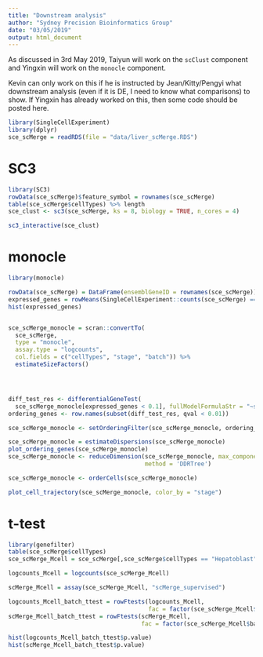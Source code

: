 ```yaml
---
title: "Downstream analysis"
author: "Sydney Precision Bioinformatics Group"
date: "03/05/2019"
output: html_document
---
```



As discussed in 3rd May 2019, Taiyun will work on the `scClust` component and Yingxin will work on the `monocle` component.  

Kevin can only work on this if he is instructed by Jean/Kitty/Pengyi what downstream analysis (even if it is DE, I need to know what comparisons) to show. If Yingxin has already worked on this, then some code should be posted here. 


```r
library(SingleCellExperiment)
library(dplyr)
sce_scMerge = readRDS(file = "data/liver_scMerge.RDS")
```

# SC3
```r
library(SC3)
rowData(sce_scMerge)$feature_symbol = rownames(sce_scMerge)
table(sce_scMerge$cellTypes) %>% length
sce_clust <- sc3(sce_scMerge, ks = 8, biology = TRUE, n_cores = 4)

sc3_interactive(sce_clust)
```


# monocle

```r
library(monocle)

rowData(sce_scMerge) = DataFrame(ensemblGeneID = rownames(sce_scMerge))
expressed_genes = rowMeans(SingleCellExperiment::counts(sce_scMerge) == 0)
hist(expressed_genes)


sce_scMerge_monocle = scran::convertTo(
  sce_scMerge,
  type = "monocle",
  assay.type = "logcounts",
  col.fields = c("cellTypes", "stage", "batch")) %>%
  estimateSizeFactors()




diff_test_res <- differentialGeneTest(
  sce_scMerge_monocle[expressed_genes < 0.1], fullModelFormulaStr = "~stage+cellTypes")
ordering_genes <- row.names(subset(diff_test_res, qval < 0.01))

sce_scMerge_monocle <- setOrderingFilter(sce_scMerge_monocle, ordering_genes)

sce_scMerge_monocle = estimateDispersions(sce_scMerge_monocle)
plot_ordering_genes(sce_scMerge_monocle)
sce_scMerge_monocle <- reduceDimension(sce_scMerge_monocle, max_components = 2,
                                       method = 'DDRTree')

sce_scMerge_monocle <- orderCells(sce_scMerge_monocle)

plot_cell_trajectory(sce_scMerge_monocle, color_by = "stage")
```




# t-test
```r
library(genefilter)
table(sce_scMerge$cellTypes)
sce_scMerge_Mcell = sce_scMerge[,sce_scMerge$cellTypes == "Hepatoblast"]

logcounts_Mcell = logcounts(sce_scMerge_Mcell)

scMerge_Mcell = assay(sce_scMerge_Mcell, "scMerge_supervised")

logcounts_Mcell_batch_ttest = rowFtests(logcounts_Mcell, 
                                        fac = factor(sce_scMerge_Mcell$batch))
scMerge_Mcell_batch_ttest = rowFtests(scMerge_Mcell, 
                                      fac = factor(sce_scMerge_Mcell$batch))

hist(logcounts_Mcell_batch_ttest$p.value)
hist(scMerge_Mcell_batch_ttest$p.value)
```
